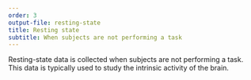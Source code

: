 ```yaml
---
order: 3
output-file: resting-state
title: Resting state
subtitle: When subjects are not performing a task
---
```


Resting-state data is collected when subjects are not performing a task. This data is typically used to study the intrinsic activity of the brain.